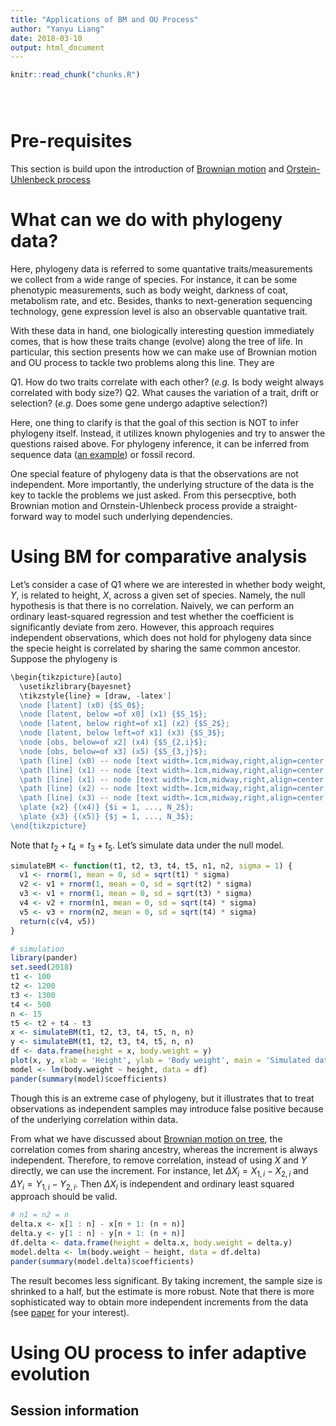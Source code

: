 ```yaml
---
title: "Applications of BM and OU Process"
author: "Yanyu Liang"
date: 2018-03-10
output: html_document
---
```


<!-- The file analysis/chunks.R contains chunks that define default settings
shared across the workflowr files. -->
```r
knitr::read_chunk("chunks.R")
```

<!-- Update knitr chunk options -->
```r
```

<!-- Insert the date the file was last updated -->
```r
```

<!-- Insert the code version (Git commit SHA1) if Git repository exists and R
 package git2r is installed -->
```r
```

<!-- Add your analysis here -->

# Pre-requisites

This section is build upon the introduction of [Brownian motion](brownian_motion_and_guassian_process.html) and [Orstein-Uhlenbeck process](ornstein_uhlenbeck_process1.html)

# What can we do with phylogeny data?

Here, phylogeny data is referred to some quantative traits/measurements we collect from a wide range of species. For instance, it can be some phenotypic measurements, such as body weight, darkness of coat, metabolism rate, and etc. Besides, thanks to next-generation sequencing technology, gene expression level is also an observable quantative trait. 

With these data in hand, one biologically interesting question immediately comes, that is how these traits change (evolve) along the tree of life. In particular, this section presents how we can make use of Brownian motion and OU process to tackle two problems along this line. They are

Q1. How do two traits correlate with each other? (*e.g.* Is body weight always correlated with body size?)
Q2. What causes the variation of a trait, drift or selection? (*e.g.* Does some gene undergo adaptive selection?)

Here, one thing to clarify is that the goal of this section is NOT to infer phylogeny itself. Instead, it utilizes known phylogenies and try to answer the questions raised above. For phylogeny inference, it can be inferred from sequence data ([an example](http://onlinelibrary.wiley.com/doi/10.1111/j.0006-341X.1999.00001.x/abstract)) or fossil record. 

One special feature of phylogeny data is that the observations are not independent. More importantly, the underlying structure of the data is the key to tackle the problems we just asked. From this persecptive, both Brownian motion and Ornstein-Uhlenbeck process provide a straight-forward way to model such underlying dependencies.

# Using BM for comparative analysis

Let's consider a case of Q1 where we are interested in whether body weight, $Y$, is related to height, $X$, across a given set of species. Namely, the null hypothesis is that there is no correlation. Naively, we can perform an ordinary least-squared regression and test whether the coefficient is significantly deviate from zero. However, this approach requires independent observations, which does not hold for phylogeny data since the specie height is correlated by sharing the same common ancestor. Suppose the phylogeny is 

```r
\begin{tikzpicture}[auto]
  \usetikzlibrary{bayesnet}
  \tikzstyle{line} = [draw, -latex']
  \node [latent] (x0) {$S_0$};
  \node [latent, below =of x0] (x1) {$S_1$};
  \node [latent, below right=of x1] (x2) {$S_2$};
  \node [latent, below left=of x1] (x3) {$S_3$};
  \node [obs, below=of x2] (x4) {$S_{2,i}$};
  \node [obs, below=of x3] (x5) {$S_{3,j}$};
  \path [line] (x0) -- node [text width=.1cm,midway,right,align=center ] {$t_1$} (x1);
  \path [line] (x1) -- node [text width=.1cm,midway,right,align=center ] {$t_2$} (x2);
  \path [line] (x1) -- node [text width=.1cm,midway,right,align=center ] {$t_3$} (x3);
  \path [line] (x2) -- node [text width=.1cm,midway,right,align=center ] {$t_4$} (x4);
  \path [line] (x3) -- node [text width=.1cm,midway,right,align=center ] {$t_5$} (x5);
  \plate {x2} {(x4)} {$i = 1, ..., N_2$};
  \plate {x3} {(x5)} {$j = 1, ..., N_3$};
\end{tikzpicture}
```

Note that $t_2 + t_4 = t_3 + t_5$. Let's simulate data under the null model. 

```r
simulateBM <- function(t1, t2, t3, t4, t5, n1, n2, sigma = 1) {
  v1 <- rnorm(1, mean = 0, sd = sqrt(t1) * sigma)
  v2 <- v1 + rnorm(1, mean = 0, sd = sqrt(t2) * sigma)
  v3 <- v1 + rnorm(1, mean = 0, sd = sqrt(t3) * sigma)
  v4 <- v2 + rnorm(n1, mean = 0, sd = sqrt(t4) * sigma)
  v5 <- v3 + rnorm(n2, mean = 0, sd = sqrt(t4) * sigma)
  return(c(v4, v5))
}

# simulation
library(pander)
set.seed(2018)
t1 <- 100
t2 <- 1200
t3 <- 1300
t4 <- 500
n <- 15
t5 <- t2 + t4 - t3
x <- simulateBM(t1, t2, t3, t4, t5, n, n)
y <- simulateBM(t1, t2, t3, t4, t5, n, n)
df <- data.frame(height = x, body.weight = y)
plot(x, y, xlab = 'Height', ylab = 'Body weight', main = 'Simulated data under the null \n using the above phylogeny')
model <- lm(body.weight ~ height, data = df)
pander(summary(model)$coefficients)
```

Though this is an extreme case of phylogeny, but it illustrates that to treat observations as independent samples may introduce false positive because of the underlying correlation within data. 

From what we have discussed about [Brownian motion on tree](brownian_motion_and_guassian_process.html#gaussian_process_in_brief), the correlation comes from sharing ancestry, whereas the increment is always independent. Therefore, to remove correlation, instead of using $X$ and $Y$ directly, we can use the increment. For instance, let $\Delta X_i = X_{1, i} - X_{2, i}$ and $\Delta Y_i = Y_{1, i} - Y_{2, i}$. Then $\Delta X_i$ is independent and ordinary least squared approach should be valid.

```r
# n1 = n2 = n
delta.x <- x[1 : n] - x[n + 1: (n + n)]  
delta.y <- y[1 : n] - y[n + 1: (n + n)]
df.delta <- data.frame(height = delta.x, body.weight = delta.y)
model.delta <- lm(body.weight ~ height, data = df.delta)
pander(summary(model.delta)$coefficients)
```

The result becomes less significant. By taking increment, the sample size is shrinked to a half, but the estimate is more robust. Note that there is more sophisticated way to obtain more independent increments from the data (see [paper](https://www.journals.uchicago.edu/doi/abs/10.1086/284325) for your interest). 

# Using OU process to infer adaptive evolution




## Session information

<!-- Insert the session information into the document -->
```r
```
